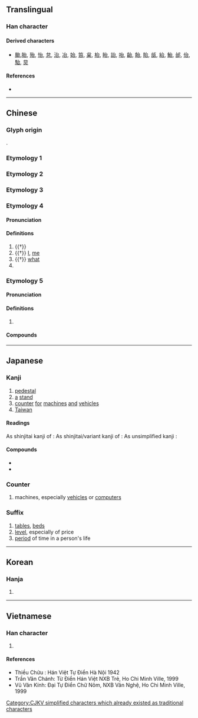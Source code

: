 {{character info/new}}
{{also|臺|檯|颱|枱}}
==Translingual==
{{stroke order|strokes=5}}

===Han character===
{{Han char|rn=30|rad=口|as=02|sn=5|four=23600|canj=IR|ids=⿱厶口}}

====Derived characters====
* [[颱]],[[胎]], [[殆]], [[怡]], [[怠]], [[治]], [[冶]], [[始]], [[笞]], [[枲]], [[枱]], [[眙]], [[詒]], [[咍]], [[齝]], [[飴]], [[貽]], [[瓵]], [[紿]], [[鮐]], [[邰]], [[佁]], [[駘]], [[炱]]

====References====
* {{Han ref|kx=0172.130|dkj=03246|dj=0384.010|hdz=10575.020|uh=53F0|ud=21488|bh=A578|bd=42360}}

----

==Chinese==

===Glyph origin===
{{Han etym}}
{{Han compound|㠯|口|c1=p|c2=s|t2=mouth|ls=psc}}.

===Etymology 1===
{{zh-see|臺}}

===Etymology 2===
{{zh-see|颱}}

===Etymology 3===
{{zh-see|檯}}

===Etymology 4===
{{zh-forms}}

====Pronunciation====
{{zh-pron
|m=yí
|c=ji4
|h=
|mn=î
|w=
|mc=1
|oc=1,4
|ma=
|cat=a,pron,pn
}}

====Definitions====
{{zh-hanzi}}

# {{†}} {{zh-original|怡|[[happy]], [[pleased]]}}
# {{†}} [[I]], [[me]]
# {{†}} [[what]]
# {{surname|lang=zh}}

===Etymology 5===
{{zh-forms}}

====Pronunciation====
{{zh-pron
|m=tāi
|c=toi1
|h=
|mn=thai
|w=
|mc=2
|oc=n,1
|ma=
|cat=pn
}}

====Definitions====
{{zh-hanzi}}

# {{n-g|Used in place names.}}

====Compounds====
{{zh-der|天台山|台州}}

----

==Japanese==
{{ja-kanji forms|台|臺}}

===Kanji===
{{ja-kanji|grade=2|rs=口02|style=s|kyu=臺}}

# [[pedestal]]
# [[a]] [[stand]]
# [[counter]] [[for]] [[machines]] [[and]] [[vehicles]]
# [[Taiwan]]

====Readings====
As shinjitai kanji of {{ja-l|臺}}:
{{ja-readings
|goon=だい
|kanon=たい
|kun=うてな-, しもべ-, つかさ-, よろこぶ-, われ-
|nanori=だい, もと
}}
As shinjitai/variant kanji of {{ja-l|颱}}:
{{ja-readings
|goon=たい
|kanon=たい
}}
As unsimplified kanji {{ja-l|台}}:
{{ja-readings
|goon=い
|kanon=い
}}

====Compounds====
* {{ja-r|仙台|せんだい}}
* {{ja-r|台所|だいどころ}}

===Counter===
{{ja-pos|だい|counter}}

# machines, especially [[vehicles]] or [[computer]]s

===Suffix===
{{ja-pos|だい|suffix}}

# [[table]]s, [[bed]]s
# [[level]], especially of price
# [[period]] of time in a person's life

----

==Korean==

===Hanja===
{{ko-hanja|hangeul=[[태]], [[이]], [[대]]|rv=tae, i, dae|mr=t'ae, i, dae}}

# {{defn|lang=ko|sort=口02}}

----

==Vietnamese==

===Han character===
{{vi-hantu|[[thai]], [[đài]], [[di]], [[đày]], [[thay]], [[thơi]], [[hai]], [[hay]], [[thài]]|rs=口02}}

# {{defn|lang=vi|sort=口02}}

====References====
* Thiều Chửu : Hán Việt Tự Điển Hà Nội 1942
* Trần Văn Chánh: Từ Điển Hán Việt NXB Trẻ, Ho Chi Minh Ville, 1999
* Vũ Văn Kính: Đại Tự Điển Chữ Nôm, NXB Văn Nghệ, Ho Chi Minh Ville, 1999

[[Category:CJKV simplified characters which already existed as traditional characters]]